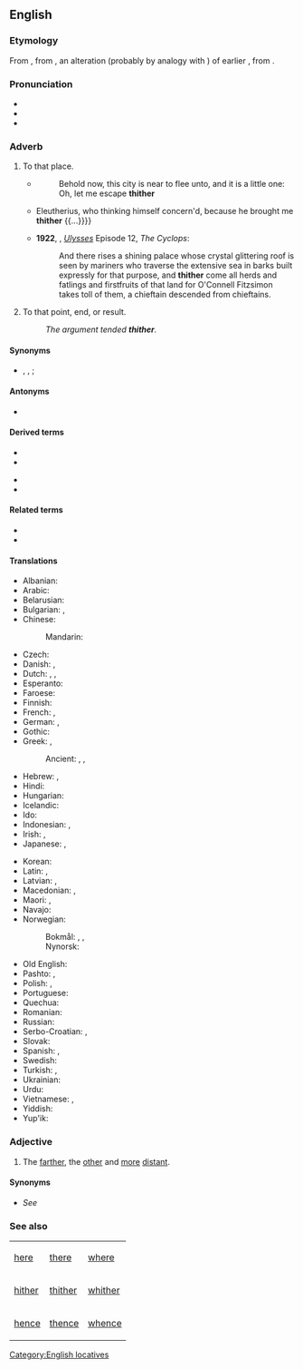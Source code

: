 ==English==

===Etymology===
From {{inh|en|enm|thider}}, from {{inh|en|ang|þider}}, an alteration (probably by analogy with {{m|ang|hider||hither}}) of earlier {{m|ang|þæder|t=to there}}, from {{inh|en|gem-pro|*þadrê}}.

===Pronunciation===
* {{IPA|en|/ˈðɪðəɹ/|/ˈθɪðəɹ/}}
* {{audio|en|en-us-thither.ogg|Audio (US)}}
* {{rhymes|en|ɪðə(r)}}

===Adverb===
{{en-adv|-}}

# {{lb|en|chiefly|literary|_|or|_|legal|dated}} To that place.
#* {{RQ:KJV|Genesis|19|20}}
#*: Behold now, this city is near to flee unto, and it is a little one: Oh, let me escape '''thither'''
#* {{quote-text|en|year=1661|author={{w|Robert Boyle}}|title=[[s:Sceptical Chymist|The Sceptical Chymist]]|page=9|passage={{...}} Eleutherius, who thinking himself concern'd, because he brought me '''thither''' {{...}}}}
#* '''1922''', {{w|James Joyce}}, ''[[w:Ulysses (novel)|Ulysses]]'' Episode 12, ''The Cyclops'':
#*: And there rises a shining palace whose crystal glittering roof is seen by mariners who traverse the extensive sea in barks built expressly for that purpose, and '''thither''' come all herds and fatlings and firstfruits of that land for O'Connell Fitzsimon takes toll of them, a chieftain descended from chieftains.
# {{lb|en|dated}} To that point, end, or result.
#: ''The argument tended '''thither'''.''

====Synonyms====
* {{l|en|there}}, {{l|en|over there}}, {{l|en|away there}}; {{l|en|yonder}} {{q|archaic or dialect}}

====Antonyms====
* {{l|en|thence}}

====Derived terms====
{{rel-top4|Terms derived from thither}}
* {{l|en|hither and thither}}
* {{l|en|hither, thither and yon}}
{{rel-mid}}
* {{l|en|thitherto}}
* {{l|en|thitherward}}
{{rel-bottom}}

====Related terms====
* {{l|en|hither}}
* {{l|en|whither}}

====Translations====
{{trans-top|to that place}}
* Albanian: {{t+|sq|andej}}
* Arabic: {{t|ar|إِلَى هُنَاك}}
* Belarusian: {{t|be|туды́}}
* Bulgarian: {{t|bg|натам}}, {{t|bg|нататък}}
* Chinese:
*: Mandarin: {{t|cmn|到那里|tr=dào nàlǐ|sc=Hani}}
* Czech: {{t+|cs|tam}}
* Danish: {{t|da|did}}, {{t|da|derhen}}
* Dutch: {{t+|nl|daarheen}}, {{t+|nl|aldaar}}, {{t+|nl|derwaarts}}
* Esperanto: {{t+|eo|tien}}
* Faroese: {{t|fo|hagar}}
* Finnish: {{t+|fi|sinne}}
* French: {{t+|fr|là}}, {{t+|fr|d'ici là}}
* German: {{t+|de|dorthin}}, {{t+|de|dahin}}
* Gothic: {{t|got|𐌾𐌰𐌹𐌽𐌳}}
* Greek: {{t|el|προς τα εκεί}}, {{t|el|εκείσε}}
*: Ancient: {{t|grc|ἐκεῖσε}}, {{t|grc|ἔνθα}}, {{t|grc|ἐκεῖ}} {{qualifier|Koine}}
* Hebrew: {{t+|he|שמה|tr=sháma}}, {{t+|he|לשם|tr=l'shám}}
* Hindi: {{t+|hi|उधर}}
* Hungarian: {{t+|hu|oda}}
* Icelandic: {{t+|is|þangað}}
* Ido: {{t+|io|adibe}}
* Indonesian: {{qualifier|less distant}} {{t|id|ke situ}}, {{qualifier|more distant}} {{t+|id|ke sana}}
* Irish: {{t|ga|sall}}, {{t|ga|anonn}}
* Japanese: {{t+|ja|そこ|tr=soko e|alt=そこへ}}, {{t+|ja|あそこ|tr=asoko e|alt=あそこへ}}
{{trans-mid}}
* Korean: {{t+|ko|저쪽|tr=jeojjok-euro|alt=저쪽으로}}
* Latin: {{t|la|illūc}}, {{t+|la|eodem}}
* Latvian: {{t|lv|tur}}, {{t|lv|turp}}
* Macedonian: {{t|mk|таму}}, {{t|mk|натаму}}
* Maori: {{t|mi|ki reira}}, {{t|mi|atu}}
* Navajo: {{t|nv|ákǫ́ǫ́}}
* Norwegian:
*: Bokmål: {{t+|nb|dit}}, {{t|nb|dit hen}}, {{t|nb|ditover}}
*: Nynorsk: {{t|nn|dit}}
* Old English: {{t|ang|þæder}}
* Pashto: {{t+|ps|هلته|tr=halta}}, {{t|ps|هورې|tr=hure}}
* Polish: {{t+|pl|tam}}, {{t|pl|dotamtąd}}
* Portuguese: {{t|pt|[[para]] [[lá]]}}
* Quechua: {{t|qu|jaqayman}} {{qualifier|illative}}
* Romanian: {{t+|ro|încolo}}
* Russian: {{t+|ru|туда́}}
* Serbo-Croatian: {{t+|sh|tamo}}, {{t+|sh|onamo}}
* Slovak: {{t|sk|tam}}
* Spanish: {{t|es|por allí}}, {{t|es|hacia allá}}
* Swedish: {{t+|sv|dit}}
* Turkish: {{qualifier|less distant}} {{t|tr|şuraya}}, {{qualifier|more distant}} {{t+|tr|oraya}}
* Ukrainian: {{t|uk|туди́}}
* Urdu: {{t|ur|ادهر|tr=udhar}}
* Vietnamese: {{t|vi|đằng kia}}, {{t|vi|đằng kia}}
* Yiddish: {{t|yi|אַהין}}
* Yup'ik: {{t|esu|yaatmun}}
{{trans-bottom}}

===Adjective===
{{en-adj|-}}

# {{lb|en|archaic}} The [[farther]], the [[other]] and [[more]] [[distant]].
#: {{ux|en|the '''thither''' side of life, that is to say, afterlife}}

====Synonyms====
* ''See'' {{l|en|farther}}

===See also===
{| class="wikitable"
| [[here]]
| [[there]]
| [[where]]
|-
| [[hither]]
| [[thither]]
| [[whither]]
|-
| [[hence]]
| [[thence]]
| [[whence]]
|}
[[Category:English locatives]]